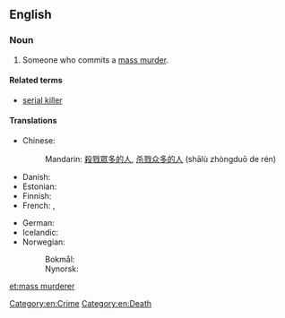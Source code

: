 ==English==
{{wikipedia|Mass murder}}

===Noun===
{{en-noun|head=[[mass]] [[murderer]]}}

# Someone who commits a [[mass murder]].

====Related terms====
* [[serial killer]]

====Translations====
{{trans-top|someone who commits a mass murder}}
* Chinese:
*: Mandarin: {{qualifier|no exact term exists}} [[殺戮]][[眾多]][[的]][[人]], [[杀戮]][[众多]][[的]][[人]] (shālù zhòngduō de rén)
* Danish: {{t|da|massemorder|c}}
* Estonian: {{t+|et|massimõrvar}}
* Finnish: {{t|fi|joukkomurhaaja}}
* French: {{t|fr|tueur de masse}}, {{t|fr|meurtrier de masse}}
{{trans-mid}}
* German: {{t+|de|Massenmörder|m}}
* Icelandic: {{t|is|fjöldamorðingi|m}}
* Norwegian:
*: Bokmål: {{t|nb|massemorder|m}}
*: Nynorsk: {{t|nn|massemordar|m}}
{{trans-bottom}}

[[Category:en:Crime]]
[[Category:en:Death]]

[[et:mass murderer]]